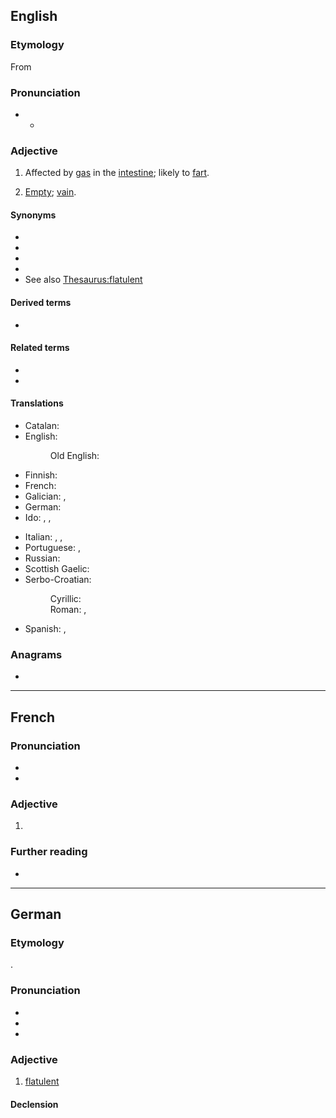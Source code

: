 ==English==

===Etymology===
{{root|en|ine-pro|*bʰleh₁-|id=blow}}
From {{der|en|frm|flatulent}}

===Pronunciation===
* {{IPA|en|/ˈflætjʊlənt/}}
** {{audio|en|LL-Q1860 (eng)-Vealhurl-flatulent.wav|Audio (Southern England)}}

===Adjective===
{{en-adj}}

# Affected by [[gas]] in the [[intestine]]; likely to [[fart]].
# {{lb|en|obsolete}} [[empty|Empty]]; [[vain]].

====Synonyms====
* {{l|en|windy}}
* {{l|en|gassy}}
* {{l|en|breezy}}
* {{l|en|curmurring}}
* See also [[Thesaurus:flatulent]]

====Derived terms====
* {{l|en|flatulently}}

====Related terms====
* {{l|en|flatulence}}
* {{l|en|flatulate}}

====Translations====
{{trans-top|affected by gas in the intestine}}
* Catalan: {{t+|ca|flatulent}}
* English:
*: Old English: {{t|ang|windiġ}}
* Finnish: {{t|fi|ilmavaivainen}}
* French: {{t+|fr|flatulent}}
* Galician: {{t|gl|flatulento}}, {{t|gl|peideiro}}
* German: {{t+|de|flatulent}}
* Ido: {{t+|io|flatulenta}}, {{t+|io|flatuoza}}, {{t+|io|flatuema}}
{{trans-mid}}
* Italian: {{t|it|flatulente}}, {{t|it|flatulento|m}}, {{t|it|flatulenta|f}}
* Portuguese: {{t|pt|flatulento|m}}, {{t|pt|flatulenta|f}}
* Russian: {{t|ru|[[страдающий]] [[газы|газами]]}}
* Scottish Gaelic: {{t|gd|gaothach}}
* Serbo-Croatian:
*: Cyrillic: {{t|sh|на̏дӯт}}
*: Roman: {{t+|sh|nȁdūt}}, {{t|sh|flatulentan}}
* Spanish: {{t|es|flatulento|m}}, {{t|es|flatulente|f}}
{{trans-bottom}}

===Anagrams===
* {{anagrams|en|a=aefllnttu|talentful}}

----

==French==

===Pronunciation===
* {{fr-IPA}}
* {{audio|fr|LL-Q150 (fra)-Lyokoï-flatulent.wav|Audio}}

===Adjective===
{{fr-adj}}

# {{l|en|flatulent}}
#: {{syn|fr|flatueux}}

===Further reading===
* {{R:TLFi}}

----

==German==

===Etymology===
{{bor+|de|fr|flatulent}}.

===Pronunciation===
* {{IPA|de|/flatuˈlɛnt/}}
* {{hyph|de|fla|tu|lent}}
* {{audio|de|De-flatulent.ogg|Audio}}

===Adjective===
{{de-adj|er|flatulentesten}}

# [[#English|flatulent]]

====Declension====
{{de-decl-adj|flatulent|flatulenter|flatulentest}}